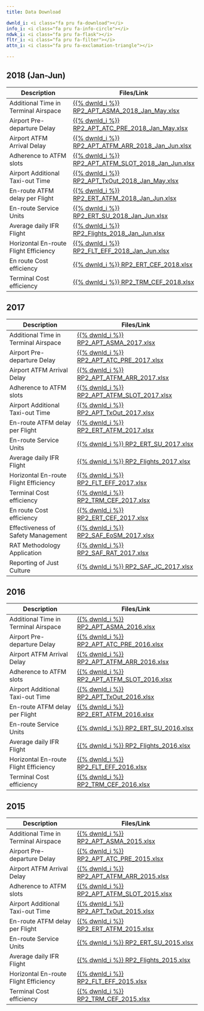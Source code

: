 ```yaml
---
title: Data Download

dwnld_i: <i class="fa pru fa-download"></i>
info_i: <i class="fa pru fa-info-circle"></i>
ndwk_i: <i class="fa pru fa-flask"></i>
fltr_i: <i class="fa pru fa-filter"></i>
attn_i: <i class="fa pru fa-exclamation-triangle"></i>

---
```


## 2018 (Jan-Jun)

| Description                           |  Files/Link                                                           |
|---------------------------------------|-----------------------------------------------------------------------|
| Additional Time in Terminal Airspace  | [{{% dwnld_i %}} RP2_APT_ASMA_2018_Jan_May.xlsx][RP2_APT_ASMA_2018]           |
| Airport Pre-departure Delay           | [{{% dwnld_i %}} RP2_APT_ATC_PRE_2018_Jan_May.xlsx][RP2_APT_ATC_PRE_2018]     |
| Airport ATFM Arrival Delay            | [{{% dwnld_i %}} RP2_APT_ATFM_ARR_2018_Jan_Jun.xlsx][RP2_APT_ATFM_ARR_2018]   |
| Adherence to ATFM slots               | [{{% dwnld_i %}} RP2_APT_ATFM_SLOT_2018_Jan_Jun.xlsx][RP2_APT_ATFM_SLOT_2018] |
| Airport Additional Taxi-out Time      | [{{% dwnld_i %}} RP2_APT_TxOut_2018_Jan_May.xlsx][RP2_APT_TxOut_2018]         |
| En-route ATFM delay per Flight        | [{{% dwnld_i %}} RP2_ERT_ATFM_2018_Jan_Jun.xlsx][RP2_ERT_ATFM_2018]           |
| En-route Service Units                | [{{% dwnld_i %}} RP2_ERT_SU_2018_Jan_Jun.xlsx][RP2_ERT_SU_2018]               |
| Average daily IFR Flight              | [{{% dwnld_i %}} RP2_Flights_2018_Jan_Jun.xlsx][RP2_Flights_2018]             |
| Horizontal En-route Flight Efficiency | [{{% dwnld_i %}} RP2_FLT_EFF_2018_Jan_Jun.xlsx][RP2_FLT_EFF_2018]             |
| En route Cost efficiency              | [{{% dwnld_i %}} RP2_ERT_CEF_2018.xlsx][RP2_ERT_CEF_2018]             |
| Terminal Cost efficiency              | [{{% dwnld_i %}} RP2_TRM_CEF_2018.xlsx][RP2_TRM_CEF_2018]             |


[RP2_APT_ASMA_2018]:      /prudata/dashboard/download/2018/RP2_APT_ASMA_2018_Jan_May.xlsx
[RP2_APT_ATC_PRE_2018]:   /prudata/dashboard/download/2018/RP2_APT_ATC_PRE_2018_Jan_May.xlsx
[RP2_APT_ATFM_ARR_2018]:  /prudata/dashboard/download/2018/RP2_APT_ATFM_ARR_2018_Jan_Jun.xlsx
[RP2_APT_ATFM_SLOT_2018]: /prudata/dashboard/download/2018/RP2_APT_ATFM_SLOT_2018_Jan_Jun.xlsx
[RP2_APT_TxOut_2018]:     /prudata/dashboard/download/2018/RP2_APT_TxOut_2018_Jan_May.xlsx
[RP2_ERT_ATFM_2018]:      /prudata/dashboard/download/2018/RP2_ERT_ATFM_2018_Jan_Jun.xlsx
[RP2_ERT_SU_2018]:        /prudata/dashboard/download/2018/RP2_ERT_SU_2018_Jan_Jun.xlsx
[RP2_Flights_2018]:       /prudata/dashboard/download/2018/RP2_Flights_2018_Jan_Jun.xlsx
[RP2_FLT_EFF_2018]:       /prudata/dashboard/download/2018/RP2_FLT_EFF_2018_Jan_Jun.xlsx
[RP2_ERT_CEF_2018]:       /prudata/dashboard/download/2018/RP2_ERT_CEF_2018.xlsx
[RP2_TRM_CEF_2018]:       /prudata/dashboard/download/2018/RP2_TRM_CEF_2018.xlsx


## 2017

| Description                           |  Files/Link                                                           |
|---------------------------------------|-----------------------------------------------------------------------|
| Additional Time in Terminal Airspace  | [{{% dwnld_i %}} RP2_APT_ASMA_2017.xlsx][RP2_APT_ASMA_2017]           |
| Airport Pre-departure Delay           | [{{% dwnld_i %}} RP2_APT_ATC_PRE_2017.xlsx][RP2_APT_ATC_PRE_2017]     |
| Airport ATFM Arrival Delay            | [{{% dwnld_i %}} RP2_APT_ATFM_ARR_2017.xlsx][RP2_APT_ATFM_ARR_2017]   |
| Adherence to ATFM slots               | [{{% dwnld_i %}} RP2_APT_ATFM_SLOT_2017.xlsx][RP2_APT_ATFM_SLOT_2017] |
| Airport Additional Taxi-out Time      | [{{% dwnld_i %}} RP2_APT_TxOut_2017.xlsx][RP2_APT_TxOut_2017]         |
| En-route ATFM delay per Flight        | [{{% dwnld_i %}} RP2_ERT_ATFM_2017.xlsx][RP2_ERT_ATFM_2017]           |
| En-route Service Units                | [{{% dwnld_i %}} RP2_ERT_SU_2017.xlsx][RP2_ERT_SU_2017]               |
| Average daily IFR Flight              | [{{% dwnld_i %}} RP2_Flights_2017.xlsx][RP2_Flights_2017]             |
| Horizontal En-route Flight Efficiency | [{{% dwnld_i %}} RP2_FLT_EFF_2017.xlsx][RP2_FLT_EFF_2017]             |
| Terminal Cost efficiency              | [{{% dwnld_i %}} RP2_TRM_CEF_2017.xlsx][RP2_TRM_CEF_2017]             |
| En route Cost efficiency              | [{{% dwnld_i %}} RP2_ERT_CEF_2017.xlsx][RP2_ERT_CEF_2017]             |
| Effectiveness of Safety Management    | [{{% dwnld_i %}} RP2_SAF_EoSM_2017.xlsx][RP2_SAF_EoSM_2017]           |
| RAT Methodology Application           | [{{% dwnld_i %}} RP2_SAF_RAT_2017.xlsx][RP2_SAF_RAT_2017]             |
| Reporting of Just Culture             | [{{% dwnld_i %}} RP2_SAF_JC_2017.xlsx][RP2_SAF_JC_2017]               |


[RP2_APT_ASMA_2017]:      /prudata/dashboard/download/2017/RP2_APT_ASMA_2017.xlsx
[RP2_APT_ATC_PRE_2017]:   /prudata/dashboard/download/2017/RP2_APT_ATC_PRE_2017.xlsx
[RP2_APT_ATFM_ARR_2017]:  /prudata/dashboard/download/2017/RP2_APT_ATFM_ARR_2017.xlsx
[RP2_APT_ATFM_SLOT_2017]: /prudata/dashboard/download/2017/RP2_APT_ATFM_SLOT_2017.xlsx
[RP2_APT_TxOut_2017]:     /prudata/dashboard/download/2017/RP2_APT_TxOut_2017.xlsx
[RP2_ERT_ATFM_2017]:      /prudata/dashboard/download/2017/RP2_ERT_ATFM_2017.xlsx
[RP2_ERT_SU_2017]:        /prudata/dashboard/download/2017/RP2_ERT_SU_2017.xlsx
[RP2_Flights_2017]:       /prudata/dashboard/download/2017/RP2_Flights_2017.xlsx
[RP2_FLT_EFF_2017]:       /prudata/dashboard/download/2017/RP2_FLT_EFF_2017.xlsx
[RP2_TRM_CEF_2017]:       /prudata/dashboard/download/2017/RP2_TRM_CEF_2017.xlsx
[RP2_ERT_CEF_2017]:        /prudata/dashboard/download/2017/RP2_ERT_CEF_2017.xlsx
[RP2_SAF_EoSM_2017]:      /prudata/dashboard/download/2017/RP2_SAF_EoSM_2017.xlsx
[RP2_SAF_RAT_2017]:       /prudata/dashboard/download/2017/RP2_SAF_RAT_2017.xlsx
[RP2_SAF_JC_2017]:        /prudata/dashboard/download/2017/RP2_SAF_JC_2017.xlsx



## 2016

| Description                           |  Files/Link                                                           |
|---------------------------------------|-----------------------------------------------------------------------|
| Additional Time in Terminal Airspace  | [{{% dwnld_i %}} RP2_APT_ASMA_2016.xlsx][RP2_APT_ASMA_2016]           |
| Airport Pre-departure Delay           | [{{% dwnld_i %}} RP2_APT_ATC_PRE_2016.xlsx][RP2_APT_ATC_PRE_2016]     |
| Airport ATFM Arrival Delay            | [{{% dwnld_i %}} RP2_APT_ATFM_ARR_2016.xlsx][RP2_APT_ATFM_ARR_2016]   |
| Adherence to ATFM slots               | [{{% dwnld_i %}} RP2_APT_ATFM_SLOT_2016.xlsx][RP2_APT_ATFM_SLOT_2016] |
| Airport Additional Taxi-out Time      | [{{% dwnld_i %}} RP2_APT_TxOut_2016.xlsx][RP2_APT_TxOut_2016]         |
| En-route ATFM delay per Flight        | [{{% dwnld_i %}} RP2_ERT_ATFM_2016.xlsx][RP2_ERT_ATFM_2016]           |
| En-route Service Units                | [{{% dwnld_i %}} RP2_ERT_SU_2016.xlsx][RP2_ERT_SU_2016]               |
| Average daily IFR Flight              | [{{% dwnld_i %}} RP2_Flights_2016.xlsx][RP2_Flights_2016]             |
| Horizontal En-route Flight Efficiency | [{{% dwnld_i %}} RP2_FLT_EFF_2016.xlsx][RP2_FLT_EFF_2016]             |
| Terminal Cost efficiency              | [{{% dwnld_i %}} RP2_TRM_CEF_2016.xlsx][RP2_TRM_CEF_2016]             |


[RP2_APT_ASMA_2016]:      /prudata/dashboard/download/2016/RP2_APT_ASMA_2016.xlsx
[RP2_APT_ATC_PRE_2016]:   /prudata/dashboard/download/2016/RP2_APT_ATC_PRE_2016.xlsx
[RP2_APT_ATFM_ARR_2016]:  /prudata/dashboard/download/2016/RP2_APT_ATFM_ARR_2016.xlsx
[RP2_APT_ATFM_SLOT_2016]: /prudata/dashboard/download/2016/RP2_APT_ATFM_SLOT_2016.xlsx
[RP2_APT_TxOut_2016]:     /prudata/dashboard/download/2016/RP2_APT_TxOut_2016.xlsx
[RP2_ERT_ATFM_2016]:      /prudata/dashboard/download/2016/RP2_ERT_ATFM_2016.xlsx
[RP2_ERT_SU_2016]:        /prudata/dashboard/download/2016/RP2_ERT_SU_2016.xlsx
[RP2_Flights_2016]:       /prudata/dashboard/download/2016/RP2_Flights_2016.xlsx
[RP2_FLT_EFF_2016]:       /prudata/dashboard/download/2016/RP2_FLT_EFF_2016.xlsx
[RP2_TRM_CEF_2016]:       /prudata/dashboard/download/2016/RP2_TRM_CEF_2016.xlsx



## 2015

| Description                           |  Files/Link                                                           |
|---------------------------------------|-----------------------------------------------------------------------|
| Additional Time in Terminal Airspace  | [{{% dwnld_i %}} RP2_APT_ASMA_2015.xlsx][RP2_APT_ASMA_2015]           |
| Airport Pre-departure Delay           | [{{% dwnld_i %}} RP2_APT_ATC_PRE_2015.xlsx][RP2_APT_ATC_PRE_2015]     |
| Airport ATFM Arrival Delay            | [{{% dwnld_i %}} RP2_APT_ATFM_ARR_2015.xlsx][RP2_APT_ATFM_ARR_2015]   |
| Adherence to ATFM slots               | [{{% dwnld_i %}} RP2_APT_ATFM_SLOT_2015.xlsx][RP2_APT_ATFM_SLOT_2015] |
| Airport Additional Taxi-out Time      | [{{% dwnld_i %}} RP2_APT_TxOut_2015.xlsx][RP2_APT_TxOut_2015]         |
| En-route ATFM delay per Flight        | [{{% dwnld_i %}} RP2_ERT_ATFM_2015.xlsx][RP2_ERT_ATFM_2015]           |
| En-route Service Units                | [{{% dwnld_i %}} RP2_ERT_SU_2015.xlsx][RP2_ERT_SU_2015]               |
| Average daily IFR Flight              | [{{% dwnld_i %}} RP2_Flights_2015.xlsx][RP2_Flights_2015]             |
| Horizontal En-route Flight Efficiency | [{{% dwnld_i %}} RP2_FLT_EFF_2015.xlsx][RP2_FLT_EFF_2015]             |
| Terminal Cost efficiency              | [{{% dwnld_i %}} RP2_TRM_CEF_2015.xlsx][RP2_TRM_CEF_2015]             |


[RP2_APT_ASMA_2015]:      ../download/2015/RP2_APT_ASMA_2015.xlsx
[RP2_APT_ATC_PRE_2015]:   ../download/2015/RP2_APT_ATC_PRE_2015.xlsx
[RP2_APT_ATFM_ARR_2015]:  ../download/2015/RP2_APT_ATFM_ARR_2015.xlsx
[RP2_APT_ATFM_SLOT_2015]: ../download/2015/RP2_APT_ATFM_SLOT_2015.xlsx
[RP2_APT_TxOut_2015]:     ../download/2015/RP2_APT_TxOut_2015.xlsx
[RP2_ERT_ATFM_2015]:      ../download/2015/RP2_ERT_ATFM_2015.xlsx
[RP2_ERT_SU_2015]:        ../download/2015/RP2_ERT_SU_2015.xlsx
[RP2_Flights_2015]:       ../download/2015/RP2_Flights_2015.xlsx
[RP2_FLT_EFF_2015]:       ../download/2015/RP2_FLT_EFF_2015.xlsx
[RP2_TRM_CEF_2015]:       ../download/2015/RP2_TRM_CEF_2015.xlsx
